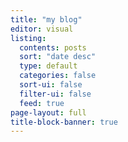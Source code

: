 ```yaml
---
title: "my blog"
editor: visual
listing:
  contents: posts
  sort: "date desc"
  type: default
  categories: false
  sort-ui: false
  filter-ui: false
  feed: true
page-layout: full
title-block-banner: true
---
```

